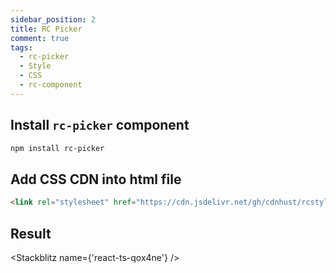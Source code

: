 ```yaml
---
sidebar_position: 2
title: RC Picker
comment: true
tags:
  - rc-picker
  - Style
  - CSS
  - rc-component
---
```



## Install `rc-picker` component

```bash npm2yarn
npm install rc-picker
```

## Add CSS CDN into html file

```html
<link rel="stylesheet" href="https://cdn.jsdelivr.net/gh/cdnhust/rcstyles@master/rc-picker.css" />
```

## Result

<Stackblitz name={'react-ts-qox4ne'} />
